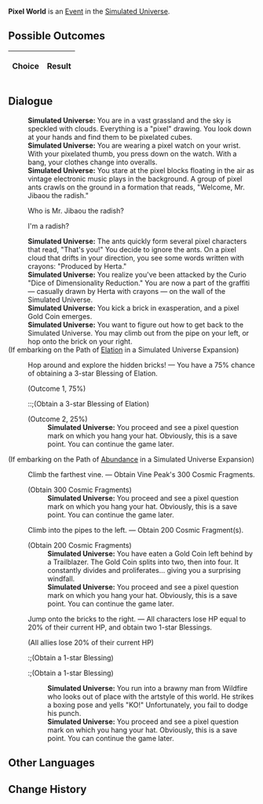 {{Simulated Universe Event Infobox
|title         = Pixel World
|image         = Random Event Pixel.png
|type          =
|domains_su    = <<DOMAINS_SU>>
|domains_ext   = <<DOMAINS_EXT>>
|domains_swarm = <<DOMAINS_SWARM>>
|domains_gng   = <<DOMAINS_GNG>>
|requirements  =
|prev          = 
|next          = 
|indexRewards  =
|characters    =
}}
'''Pixel World''' is an [[Simulated Universe/Events|Event]] in the [[Simulated Universe]].

==Possible Outcomes==
{| class="article-table"
!Choice
!Result

|}

<!--
==Gameplay Notes==

-->
==Dialogue==
{{Dialogue Start}}
:'''Simulated Universe:''' You are in a vast grassland and the sky is speckled with clouds. Everything is a "pixel" drawing. You look down at your hands and find them to be pixelated cubes.
:'''Simulated Universe:''' You are wearing a pixel watch on your wrist. With your pixelated thumb, you press down on the watch. With a bang, your clothes change into overalls.
:'''Simulated Universe:''' You stare at the pixel blocks floating in the air as vintage electronic music plays in the background. A group of pixel ants crawls on the ground in a formation that reads, "Welcome, Mr. Jibaou the radish."
:{{DIcon|Arrow}} Who is Mr. Jibaou the radish?
:{{DIcon|Arrow}} I'm a radish?
:'''Simulated Universe:''' The ants quickly form several pixel characters that read, "That's you!" You decide to ignore the ants. On a pixel cloud that drifts in your direction, you see some words written with crayons: "Produced by Herta."
:'''Simulated Universe:''' You realize you've been attacked by the Curio "Dice of Dimensionality Reduction." You are now a part of the graffiti &mdash; casually drawn by Herta with crayons &mdash; on the wall of the Simulated Universe.
:'''Simulated Universe:''' You kick a brick in exasperation, and a pixel Gold Coin emerges.
:'''Simulated Universe:''' You want to figure out how to get back to the Simulated Universe. You may climb out from the pipe on your left, or hop onto the brick on your right.
;(If embarking on the Path of [[Simulated Universe/Paths#Elation|Elation]] in a Simulated Universe Expansion)
:{{Icon/Dark|Path Elation Small.png|20}} Hop around and explore the hidden bricks! &mdash; You have a 75% chance of obtaining a 3-star Blessing of Elation.
:;(Outcome 1, 75%)
:::;(Obtain a 3-star Blessing of Elation)
:;(Outcome 2, 25%)
::'''Simulated Universe:''' You proceed and see a pixel question mark on which you hang your hat. Obviously, this is a save point. You can continue the game later.
;(If embarking on the Path of [[Simulated Universe/Paths#Abundance|Abundance]] in a Simulated Universe Expansion)
:{{Icon/Dark|Path Abundance Small.png|20}} Climb the farthest vine. &mdash; Obtain Vine Peak's 300 Cosmic Fragments.
:;(Obtain 300 Cosmic Fragments)
::'''Simulated Universe:''' You proceed and see a pixel question mark on which you hang your hat. Obviously, this is a save point. You can continue the game later.
:{{DIcon|Star}} Climb into the pipes to the left. &mdash; Obtain 200 Cosmic Fragment(s).
:;(Obtain 200 Cosmic Fragments)
::'''Simulated Universe:''' You have eaten a Gold Coin left behind by a Trailblazer. The Gold Coin splits into two, then into four. It constantly divides and proliferates... giving you a surprising windfall.
::'''Simulated Universe:''' You proceed and see a pixel question mark on which you hang your hat. Obviously, this is a save point. You can continue the game later.
:{{DIcon|Star}} Jump onto the bricks to the right. &mdash; All characters lose HP equal to 20% of their current HP, and obtain two 1-star Blessings.
:;(All allies lose 20% of their current HP)
::;(Obtain a 1-star Blessing)
::;(Obtain a 1-star Blessing)
::'''Simulated Universe:''' You run into a brawny man from Wildfire who looks out of place with the artstyle of this world. He strikes a boxing pose and yells "KO!" Unfortunately, you fail to dodge his punch.
::'''Simulated Universe:''' You proceed and see a pixel question mark on which you hang your hat. Obviously, this is a save point. You can continue the game later.
{{Dialogue End}}

==Other Languages==
{{Other Languages
|zhs   = 像素世界
|zht   = 像素世界
|ja    = ピクセルワールド
|ko    = 픽셀 월드
|es    = Mundo de píxeles
|fr    = Monde de pixels
|ru    = Пиксельный мир
|th    = โลกพิกเซล
|vi    = Thế Giới Pixel
|de    = Pixelwelt
|id    = Dunia Piksel
|pt    = Mundo Pixelado
}}

==Change History==
{{Change History|1.0}}
